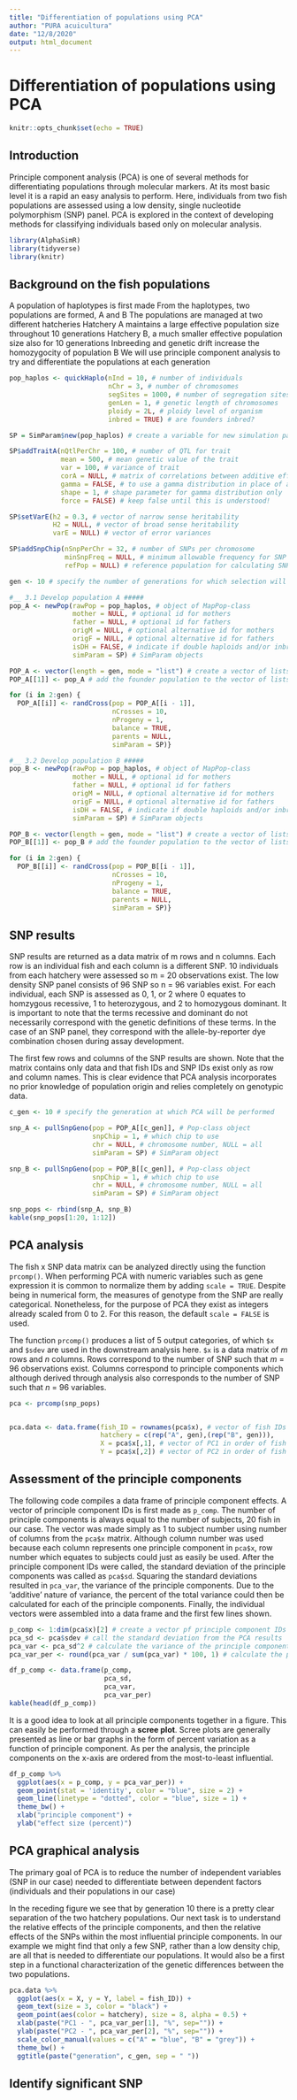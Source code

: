 ```yaml
---
title: "Differentiation of populations using PCA"
author: "PURA acuicultura"
date: "12/8/2020"
output: html_document
---
```


# Differentiation of populations using PCA

```r
knitr::opts_chunk$set(echo = TRUE)
```

## Introduction
Principle component analysis (PCA) is one of several methods for differentiating populations through molecular markers. At its most basic level it is a rapid an easy analysis to perform. Here, individuals from two fish populations are assessed using a low density, single nucleotide polymorphism (SNP) panel. PCA is explored in the context of developing methods for classifying individuals based only on molecular analysis.

```r
library(AlphaSimR)
library(tidyverse)
library(knitr)
```

## Background on the fish populations
A population of haplotypes is first made
From the haplotypes, two populations are formed, A and B
The populations are managed at two different hatcheries
Hatchery A maintains a large effective population size throughout 10 generations
Hatchery B, a much smaller effective population size also for 10 generations
Inbreeding and genetic drift increase the homozygocity of population B
We will use principle component analysis to try and differentiate the populations at each generation

```r
pop_haplos <- quickHaplo(nInd = 10, # number of individuals
                         nChr = 3, # number of chromosomes
                         segSites = 1000, # number of segregation sites
                         genLen = 1, # genetic length of chromosomes
                         ploidy = 2L, # ploidy level of organism
                         inbred = TRUE) # are founders inbred?

SP = SimParam$new(pop_haplos) # create a variable for new simulation parameters

SP$addTraitA(nQtlPerChr = 100, # number of QTL for trait
             mean = 500, # mean genetic value of the trait
             var = 100, # variance of trait
             corA = NULL, # matrix of correlations between additive effects
             gamma = FALSE, # to use a gamma distribution in place of a normal distribution
             shape = 1, # shape parameter for gamma distribution only
             force = FALSE) # keep false until this is understood!

SP$setVarE(h2 = 0.3, # vector of narrow sense heritability
           H2 = NULL, # vector of broad sense heritability
           varE = NULL) # vector of error variances

SP$addSnpChip(nSnpPerChr = 32, # number of SNPs per chromosome
              minSnpFreq = NULL, # minimum allowable frequency for SNP loci
              refPop = NULL) # reference population for calculating SNP frequency

```


```r
gen <- 10 # specify the number of generations for which selection will be carried out

#__ 3.1 Develop population A #####
pop_A <- newPop(rawPop = pop_haplos, # object of MapPop-class
                mother = NULL, # optional id for mothers
                father = NULL, # optional id for fathers
                origM = NULL, # optional alternative id for mothers
                origF = NULL, # optional alternative id for fathers
                isDH = FALSE, # indicate if double haploids and/or inbred
                simParam = SP) # SimParam objects

POP_A <- vector(length = gen, mode = "list") # create a vector of lists to store the population for each generation
POP_A[[1]] <- pop_A # add the founder population to the vector of lists

for (i in 2:gen) {
  POP_A[[i]] <- randCross(pop = POP_A[[i - 1]],
                          nCrosses = 10,
                          nProgeny = 1,
                          balance = TRUE,
                          parents = NULL,
                          simParam = SP)}
```


```r
#__ 3.2 Develop population B #####
pop_B <- newPop(rawPop = pop_haplos, # object of MapPop-class
                mother = NULL, # optional id for mothers
                father = NULL, # optional id for fathers
                origM = NULL, # optional alternative id for mothers
                origF = NULL, # optional alternative id for fathers
                isDH = FALSE, # indicate if double haploids and/or inbred
                simParam = SP) # SimParam objects

POP_B <- vector(length = gen, mode = "list") # create a vector of lists to store the population for each generation
POP_B[[1]] <- pop_B # add the founder population to the vector of lists

for (i in 2:gen) {
  POP_B[[i]] <- randCross(pop = POP_B[[i - 1]],
                          nCrosses = 10,
                          nProgeny = 1,
                          balance = TRUE,
                          parents = NULL,
                          simParam = SP)}

```

## SNP results
SNP results are returned as a data matrix of m rows and n columns. Each row is an individual fish and each column is a different SNP. 10 individuals from each hatchery were assessed so m = 20 observations exist. The low density SNP panel consists of 96 SNP so n = 96 variables exist. For each individual, each SNP is assessed as 0, 1, or 2 where 0 equates to homzygous recessive, 1 to heterozygous, and 2 to homozygous dominant. It is important to note that the terms recessive and dominant do not necessarily correspond with the genetic definitions of these terms. In the case of an SNP panel, they correspond with the allele-by-reporter dye combination chosen during assay development.

The first few rows and columns of the SNP results are shown. Note that the matrix contains only data and that fish IDs and SNP IDs exist only as row and column names. This is clear evidence that PCA analysis incorporates no prior knowledge of population origin and relies completely on genotypic data.  

```r
c_gen <- 10 # specify the generation at which PCA will be performed

snp_A <- pullSnpGeno(pop = POP_A[[c_gen]], # Pop-class object
                     snpChip = 1, # which chip to use
                     chr = NULL, # chromosome number, NULL = all
                     simParam = SP) # SimParam object

snp_B <- pullSnpGeno(pop = POP_B[[c_gen]], # Pop-class object
                     snpChip = 1, # which chip to use
                     chr = NULL, # chromosome number, NULL = all
                     simParam = SP) # SimParam object

snp_pops <- rbind(snp_A, snp_B)
kable(snp_pops[1:20, 1:12])
```

## PCA analysis
The fish x SNP data matrix can be analyzed directly using the function `prcomp()`. When performing PCA with numeric variables such as gene expression it is common to normalize them by adding `scale = TRUE`. Despite being in numerical form, the measures of genotype from the SNP are really categorical. Nonetheless, for the purpose of PCA they exist as integers already scaled from 0 to 2. For this reason, the default `scale = FALSE` is used. 

The function `prcomp()` produces a list of 5 output categories, of which `$x` and `$sdev` are used in the downstream analysis here. `$x` is a data matrix of *m* rows and *n* columns. Rows correspond to the number of SNP such that *m* = 96 observations exist. Columns correspond to principle components which although derived through analysis also corresponds to the number of SNP such that *n* = 96 variables. 

```r
pca <- prcomp(snp_pops)


pca.data <- data.frame(fish_ID = rownames(pca$x), # vector of fish IDs
                       hatchery = c(rep("A", gen),(rep("B", gen))),
                       X = pca$x[,1], # vector of PC1 in order of fish IDs
                       Y = pca$x[,2]) # vector of PC2 in order of fish IDs
```

## Assessment of the principle components
The following code compiles a data frame of principle component effects. A vector of principle component IDs is first made as `p_comp`. The number of principle components is always equal to the number of subjects, 20 fish in our case. The vector was made simply as 1 to subject number using number of columns from the `pca$x` matrix. Although column number was used because each column represents one principle component in `pca$x`, row number which equates to subjects could just as easily be used. After the principle component IDs were called, the standard deviation of the principle components was called as `pca$sd`. Squaring the standard deviations resulted in `pca_var`, the variance of the principle components. Due to the 'additive' nature of variance, the percent of the total variance could then be calculated for each  of the principle components. Finally, the individual vectors were assembled into a data frame and the first few lines shown.      

```r
p_comp <- 1:dim(pca$x)[2] # create a vector pf principle component IDs
pca_sd <- pca$sdev # call the standard deviation from the PCA results
pca_var <- pca_sd^2 # calculate the variance of the principle components
pca_var_per <- round(pca_var / sum(pca_var) * 100, 1) # calculate the percent variance of the total variance for each principle component

df_p_comp <- data.frame(p_comp,
                        pca_sd,
                        pca_var,
                        pca_var_per)
kable(head(df_p_comp))
```

It is a good idea to look at all principle components together in a figure. This can easily be performed through a **scree plot**. Scree plots are generally presented as line or bar graphs in the form of percent variation as a function of principle component. As per the analysis, the principle components on the x-axis are ordered from the most-to-least influential.

```r
df_p_comp %>%
  ggplot(aes(x = p_comp, y = pca_var_per)) +
  geom_point(stat = 'identity', color = "blue", size = 2) +
  geom_line(linetype = "dotted", color = "blue", size = 1) +
  theme_bw() +
  xlab("principle component") +
  ylab("effect size (percent)")
```

## PCA graphical analysis
The primary goal of PCA is to reduce the number of independent variables (SNP in our case) needed to differentiate between dependent factors (individuals and their populations in our case) 

In the receding figure we see that by generation 10 there is a pretty clear separation of the two hatchery populations. Our next task is to understand the relative effects of the principle components, and then the relative effects of the SNPs within the most influential principle components. In our example we might find that only a few SNP, rather than a low density chip, are all that is needed to differentiate our populations. It would also be a first step in a functional characterization of the genetic differences between the two populations.

```r
pca.data %>%
  ggplot(aes(x = X, y = Y, label = fish_ID)) +
  geom_text(size = 3, color = "black") +
  geom_point(aes(color = hatchery), size = 8, alpha = 0.5) +
  xlab(paste("PC1 - ", pca_var_per[1], "%", sep="")) +
  ylab(paste("PC2 - ", pca_var_per[2], "%", sep="")) +
  scale_color_manual(values = c("A" = "blue", "B" = "grey")) +
  theme_bw() +
  ggtitle(paste("generation", c_gen, sep = " "))
```

## Identify significant SNP









